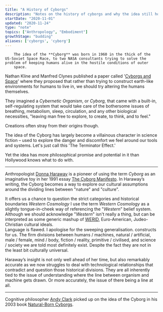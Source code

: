 ```yaml
---
title: "A History of Cyborgs"
description: "Notes on the history of cyborgs and why the idea still holds historical weight in Western narratives"
startDate: "2020-11-01"
updated: "2020-11-24"
type: "note"
topics: ["Anthropology", "Embodiment"]
growthStage: "budding"
aliases: ['cyborgs', 'cyborg']
---
```


<IntroParagraph >

		The idea of the **Cyborg** was born in 1960 in the thick of the US-Soviet Space Race, to two NASA consultants trying to solve the problem of keeping humans alive in the hostile conditions of outer
		space.

</IntroParagraph >

Nathan Kline and Manfred Clynes published a paper called '[Cyborgs and Space](http://www.guicolandia.net/files/expansao/Cyborgs_Space.pdf)' where they proposed that rather than trying to construct earth-like environments for humans to live in, we should try altering the humans themselves.

They imagined a _Cybernetic Organism_, or _Cyborg,_ that came with a built-in, self-regulating system that would take care of the bothersome issues of breathing, metabolism, sleep, circulation, and any other biological necessities, "leaving man free to explore, to create, to think, and to feel."

Creations often stray from their origins though.

The idea of the Cyborg has largely become a villainous character in science fiction – used to explore the danger and discomfort we feel around our tools and systems. Let's just call this 'The Terminator Effect.'

Yet the idea has more philosophical promise and potential in it than Hollywood knows what to do with.

---

Anthropologist [Donna Haraway](https://en.wikipedia.org/wiki/Donna_Haraway) is a pioneer of using the term _Cyborg_ as an imaginative toy in her 1991 essay [The Cyborg Manifesto](/cyborg-manifesto). In Haraway’s writing, the Cyborg becomes a way to explore our cultural assumptions around the dividing lines between "nature" and "culture".

It offers us a chance to question the strict categories and historical boundaries _Western Cosmology_ <Footnote idName={1}>I use the term _Western Cosmology_ as a slightly tongue-in-cheek way of referencing the "_Western_" belief system.<br />Although we should acknowledge "_Western_" isn't really a thing, but can be interpreted as some generic mashup of [WERID](https://en.wikipedia.org/wiki/Psychology#WEIRD_bias), Euro-American, Judeo-Christian cultural ideals.<br />Language is flawed. I apologise for the sweeping generalisation.</Footnote> constructs for us. The firm divisions between humans / machines, natural / artificial, male / female, mind / body, fiction / reality, primitive / civilised, and science / society we are told most definitely exist. Despite the fact they are not in the least bit culturally universal.

Haraway’s insight is not only well ahead of her time, but also remarkably accurate as we now struggles to deal with technological relationships that contradict and question those historical divisions. They are all inherently tied to the issue of understanding where the line between organism and machine gets drawn. Or more accurately, the issue of there being a line at all.

---

Cognitive philosopher [Andy Clark](https://en.wikipedia.org/wiki/Andy_Clark) picked up on the idea of the Cyborg in his 2003 book [Natural-Born Cyborgs](https://www.google.co.uk/books/edition/Natural_born_Cyborgs/8JXaK3sREXQC?hl=en).
